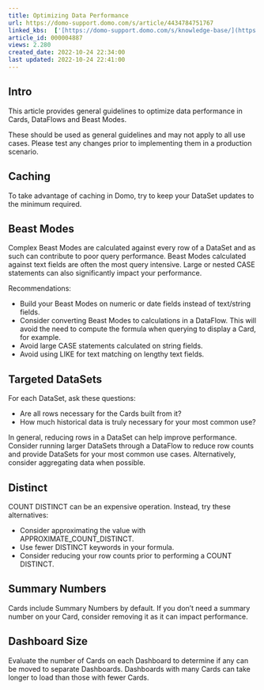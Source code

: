 ```yaml
---
title: Optimizing Data Performance
url: https://domo-support.domo.com/s/article/4434784751767
linked_kbs:  ['[https://domo-support.domo.com/s/knowledge-base/](https://domo-support.domo.com/s/knowledge-base/)', '[https://domo-support.domo.com/s/](https://domo-support.domo.com/s/)', '[https://domo-support.domo.com/s/topic/0TO5w000000Zan2GAC](https://domo-support.domo.com/s/topic/0TO5w000000Zan2GAC)', '[https://domo-support.domo.com/s/topic/0TO5w000000ZanRGAS](https://domo-support.domo.com/s/topic/0TO5w000000ZanRGAS)', '[https://domo-support.domo.com/s/article/4434784751767](https://domo-support.domo.com/s/article/4434784751767)', '[https://domo-support.domo.com/s/topic/0TO5w000000ZanRGAS/data-center-overview](https://domo-support.domo.com/s/topic/0TO5w000000ZanRGAS/data-center-overview)', '[https://domo-support.domo.com/s/article/360043429933](https://domo-support.domo.com/s/article/360043429933)', '[https://domo-support.domo.com/s/article/360043429953](https://domo-support.domo.com/s/article/360043429953)', '[https://domo-support.domo.com/s/article/360042925494](https://domo-support.domo.com/s/article/360042925494)', '[https://domo-support.domo.com/s/article/360043429913](https://domo-support.domo.com/s/article/360043429913)', '[https://domo-support.domo.com/s/article/4408174643607](https://domo-support.domo.com/s/article/4408174643607)', '[https://domo-support.domo.com/s/login/](https://domo-support.domo.com/s/login/)']
article_id: 000004887
views: 2.280
created_date: 2022-10-24 22:34:00
last updated: 2022-10-24 22:41:00
---
```




Intro
-----


This article provides general guidelines to optimize data performance in Cards, DataFlows and Beast Modes.


These should be used as general guidelines and may not apply to all use cases. Please test any changes prior to implementing them in a production scenario.


Caching
-------


To take advantage of caching in Domo, try to keep your DataSet updates to the minimum required.


Beast Modes
-----------


Complex Beast Modes are calculated against every row of a DataSet and as such can contribute to poor query performance. Beast Modes calculated against text fields are often the most query intensive. Large or nested CASE statements can also significantly impact your performance.


Recommendations:


* Build your Beast Modes on numeric or date fields instead of text/string fields.
* Consider converting Beast Modes to calculations in a DataFlow. This will avoid the need to compute the formula when querying to display a Card, for example.
* Avoid large CASE statements calculated on string fields.
* Avoid using LIKE for text matching on lengthy text fields.


Targeted DataSets
-----------------


For each DataSet, ask these questions:


* Are all rows necessary for the Cards built from it?
* How much historical data is truly necessary for your most common use?


In general, reducing rows in a DataSet can help improve performance. Consider running larger DataSets through a DataFlow to reduce row counts and provide DataSets for your most common use cases. Alternatively, consider aggregating data when possible.


Distinct
--------


COUNT DISTINCT can be an expensive operation. Instead, try these alternatives:


* Consider approximating the value with APPROXIMATE\_COUNT\_DISTINCT.
* Use fewer DISTINCT keywords in your formula.
* Consider reducing your row counts prior to performing a COUNT DISTINCT.


Summary Numbers
---------------


Cards include Summary Numbers by default. If you don't need a summary number on your Card, consider removing it as it can impact performance.


Dashboard Size
--------------


Evaluate the number of Cards on each Dashboard to determine if any can be moved to separate Dashboards. Dashboards with many Cards can take longer to load than those with fewer Cards.

